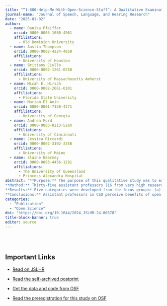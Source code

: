 ```yaml
---
title: "“1-800-Help-Me-With-Open-Science-Stuff”: A Qualitative Examination of Open Science Practices in Communication Sciences and Disorders"
journal-name: "Journal of Speech, Language, and Hearing Research"
date: "2025-01-02"
author: 
  - name: Danika Pfeiffer
    orcid: 0000-0003-1080-4961
    affiliations:
      - Old Dominion University
  - name: Austin Thompson
    orcid: 0000-0002-4224-4850
    affiliations:
      - University of Houston
  - name: Brittany Ciullo
    orcid: 0000-0002-1261-0258
    affiliations:
      - University of Massachusetts Amherst
  - name: Micah E. Hirsch 
    orcid: 0000-0002-2661-0101
    affiliations:
      - Florida State University
  - name: Mariam El Amin
    orcid: 0000-0001-7150-4271
    affiliations:
      - University of Georgia
  - name: Andrea Ford
    orcid: 0000-0003-0213-526X
    affiliations:
      - University of Cincinnati
  - name: Jessica Riccardi
    orcid: 0000-0002-3102-3358
    affiliations:
      - University of Maine
  - name: Elaine Kearney
    orcid: 0000-0003-4456-1291
    affiliations:
      - The University of Queensland
      - Princess Alexandra Hospital
abstract: "**Purpose:** The purpose of this qualitative study was to examine the perceptions of communication sciences and disorders (CSD) assistant professors in the United States related to barriers and facilitators to engaging in open science practices and identify opportunities for improving open science training and support in the field. <br>
**Method:** Thirty-five assistant professors (16 from very high research activity [R1] institutions, 19 from institutions with other Carnegie classifications) participated in one 1-hr virtual focus group conducted via Zoom recording technology. The researchers used a conventional content analysis approach to analyze the focus group data and develop categories from the discussions. <br>
**Results:** Five categories were developed from the focus groups: (a) a desire to learn about open science through opportunities for independent learning and learning with peers; (b) perceived benefits of engaging in open science on assistant professors' careers, the broader scientific community, and the quality of research in the field of CSD; (c) personal factors that act as barriers and/or facilitators to engaging in open science practices; (d) systemic factors that act as barriers and/or facilitators to engaging in open science practices; and (e) differences in perceptions of R1 and non-R1 assistant professors. <br>
**Conclusions:** Assistant professors in CSD perceive benefits of open science for their careers, the scientific community, and the field. However, they face many barriers (e.g., time, lack of knowledge and training), which impede their engagement in open science practices. Preliminary recommendations for CSD assistant professors, academic institutions, publishers, and funding agencies are provided to reduce barriers to engagement in open science practices."
categories: 
  - "Publication"
  - "Open Science"
doi: "https://doi.org/10.1044/2024_JSLHR-24-00378"
title-block-banner: true
editor: source
---
```


\
\

## Important Links

-   [Read on JSLHR]({{< meta doi>}})

-   [Read the self-archived postprint](Postprint OS Manuscript Jan 24 2025.pdf)

-   [Get the data and code from OSF](https://osf.io/tprzu/)

-   [Read the preregistration for this study on OSF](https://osf.io/6yq2s)
